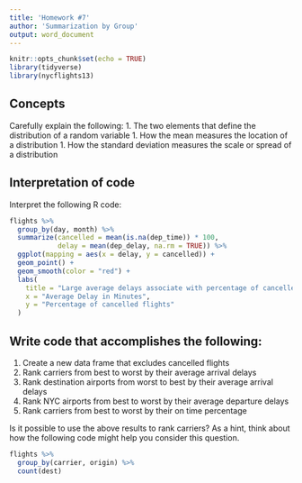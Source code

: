 ```yaml
---
title: 'Homework #7'
author: 'Summarization by Group'
output: word_document
---
```


```r
knitr::opts_chunk$set(echo = TRUE)
library(tidyverse)
library(nycflights13)
```

## Concepts  

Carefully explain the following:
1.  The two elements that define the distribution of a random variable
1.  How the mean measures the location of a distribution
1.  How the standard deviation measures the scale or spread of a distribution

## Interpretation of code  

Interpret the following R code:  

```r
flights %>%
  group_by(day, month) %>%
  summarize(cancelled = mean(is.na(dep_time)) * 100,
            delay = mean(dep_delay, na.rm = TRUE)) %>%
  ggplot(mapping = aes(x = delay, y = cancelled)) +
  geom_point() +
  geom_smooth(color = "red") +
  labs(
    title = "Large average delays associate with percentage of cancelled flights",
    x = "Average Delay in Minutes",
    y = "Percentage of cancelled flights"
  )
```

## Write code that accomplishes the following:

1.  Create a new data frame that excludes cancelled flights
1.  Rank carriers from best to worst by their average arrival delays
1.  Rank destination airports from worst to best by their average arrival delays
1.  Rank NYC airports from best to worst by their average departure delays
1.  Rank carriers from best to worst by their on time percentage

Is it possible to use the above results to rank carriers? As a hint, think about how the following code might help you consider this question.  

```r
flights %>% 
  group_by(carrier, origin) %>%
  count(dest)
```  